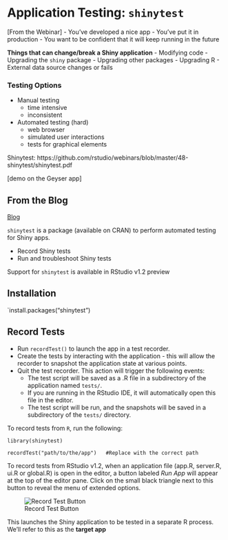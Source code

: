 # Application Testing: `shinytest`

[From the Webinar]
- You've developed a nice app
- You've put it in production
- You want to be confident that it will keep running in the future

**Things that can change/break a Shiny application**
- Modifying code
- Upgrading the `shiny` package
- Upgrading other packages
- Upgrading R
- External data source changes or fails

### Testing Options

- Manual testing
  - time intensive
  - inconsistent
- Automated testing (hard)
  - web browser
  - simulated user interactions
  - tests for graphical elements

Shinytest: https://github.com/rstudio/webinars/blob/master/48-shinytest/shinytest.pdf

[demo on the Geyser app]


## From the Blog

[Blog](https://resources.rstudio.com/rstudio-blog/shinytest-automated-testing-for-shiny-apps)

`shinytest` is a package (available on CRAN) to perform automated testing for Shiny apps.

- Record Shiny tests
- Run and troubleshoot Shiny tests

Support for `shinytest` is available in RStudio v1.2 preview

## Installation 

`install.packages("shinytest")

## Record Tests

- Run `recordTest()` to launch the app in a test recorder. 
- Create the tests by interacting with the application - this will allow the recorder to snapshot the application state at various points.
- Quit the test recorder. This action will trigger the following events:
  - The test script will be saved as a .R file in a subdirectory of the application named `tests/`.
  - If you are running in the RStudio IDE, it will automatically open this file in the editor.
  - The test script will be run, and the snapshots will be saved in a subdirectory of the `tests/` directory.
  
To record tests from `R`, run the following:

```
library(shinytest)

recordTest("path/to/the/app")   #Replace with the correct path
```

To record tests from RStudio v1.2, when an application file (app.R, server.R, ui.R or global.R) is open in the editor, a button labeled _Run App_ will appear at the top of the editor pane. Click on the small black triangle next to this button to reveal the menu of extended options. 

![Record Test Button](imgs/testing/record_test_button.png)

This launches the Shiny application to be tested in a separate R process. We'll refer to this as the **target app**